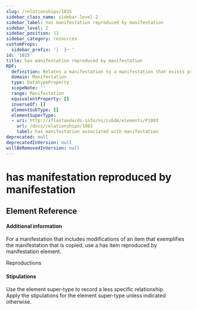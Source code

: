 ```yaml
---
slug: /relationships/1015
sidebar_class_name: sidebar-level-2
sidebar_label: has manifestation reproduced by manifestation
sidebar_level: 2
sidebar_position: 11
sidebar_category: resources
customProps:
  sidebar_prefix: '│  ├─ '
id: '1015'
title: has manifestation reproduced by manifestation
RDF:
  definition: Relates a manifestation to a manifestation that exists previously and whose content is carried by the new manifestation.
  domain: Manifestation
  type: DatatypeProperty
  scopeNote: ''
  range: Manifestation
  equivalentProperty: []
  inverseOf: []
  elementSubType: []
  elementSuperType:
  - uri: http://iflastandards.info/ns/isbdm/elements/P1003
    url: /docs/relationships/1003
    label: has manifestation associated with manifestation
deprecated: null
deprecatedInVersion: null
willBeRemovedInVersion: null
---
```

# has manifestation reproduced by manifestation

## Element Reference
<ElementReference frontMatter={frontMatter} />

#### Additional information

<div className="guid">
For a manifestation that includes modifications of an item that exemplifies the manifestation that is copied, use a <InLink href="/docs/relationships/1017">has item reproduced by manifestation</InLink> element.
</div>

<SeeAlso><InLink href="/docs/intro/index#i014">Reproductions</InLink></SeeAlso>

#### Stipulations

<div className="stip">
  Use the element super-type to record a less specific relationship.
</div>

<div className="stip">
  Apply the stipulations for the element super-type unless indicated otherwise.
</div>

